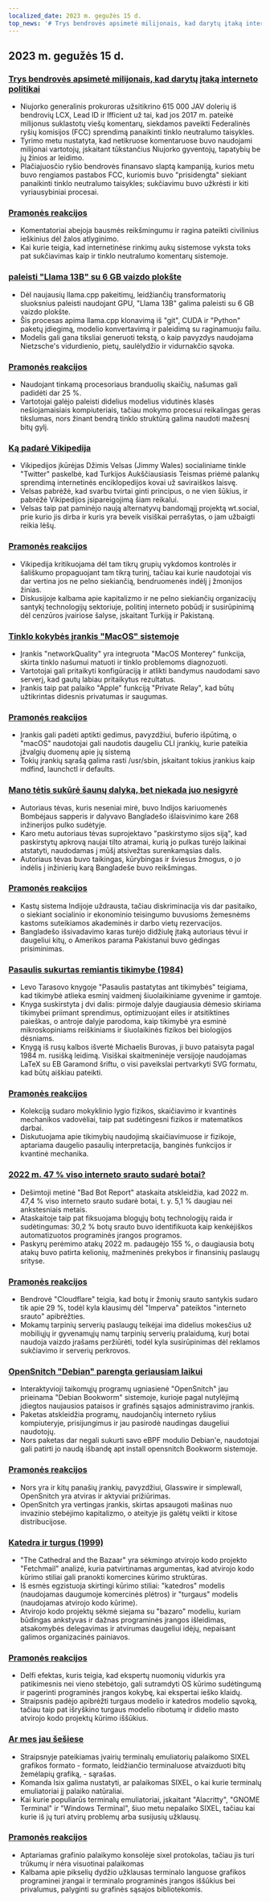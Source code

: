 ```yaml
---
localized_date: 2023 m. gegužės 15 d.
top_news: '# Trys bendrovės apsimetė milijonais, kad darytų įtaką interneto politikai'
---
```


## 2023 m. gegužės 15 d.

### [Trys bendrovės apsimetė milijonais, kad darytų įtaką interneto politikai](https://ag.ny.gov/press-release/2023/attorney-general-james-secures-615000-companies-supplied-fake-comments-influence)

- Niujorko generalinis prokuroras užsitikrino 615 000 JAV dolerių iš bendrovių LCX, Lead ID ir Ifficient už tai, kad jos 2017 m. pateikė milijonus suklastotų viešų komentarų, siekdamos paveikti Federalinės ryšių komisijos (FCC) sprendimą panaikinti tinklo neutralumo taisykles.
- Tyrimo metu nustatyta, kad netikruose komentaruose buvo naudojami milijonai vartotojų, įskaitant tūkstančius Niujorko gyventojų, tapatybių be jų žinios ar leidimo.
- Plačiajuosčio ryšio bendrovės finansavo slaptą kampaniją, kurios metu buvo rengiamos pastabos FCC, kuriomis buvo "prisidengta" siekiant panaikinti tinklo neutralumo taisykles; sukčiavimu buvo užkrėsti ir kiti vyriausybiniai procesai.

### [Pramonės reakcijos](http://news.ycombinator.com/item?id=35934504)

- Komentatoriai abejoja bausmės reikšmingumu ir ragina pateikti civilinius ieškinius dėl žalos atlyginimo.
- Kai kurie teigia, kad internetinėse rinkimų aukų sistemose vyksta toks pat sukčiavimas kaip ir tinklo neutralumo komentarų sistemoje.

### [paleisti "Llama 13B" su 6 GB vaizdo plokšte](https://gist.github.com/rain-1/8cc12b4b334052a21af8029aa9c4fafc)

- Dėl naujausių llama.cpp pakeitimų, leidžiančių transformatorių sluoksnius paleisti naudojant GPU, "Llama 13B" galima paleisti su 6 GB vaizdo plokšte.
- Šis procesas apima llama.cpp klonavimą iš "git", CUDA ir "Python" paketų įdiegimą, modelio konvertavimą ir paleidimą su raginamuoju failu.
- Modelis gali gana tiksliai generuoti tekstą, o kaip pavyzdys naudojama Nietzsche's vidurdienio, pietų, saulėlydžio ir vidurnakčio sąvoka.

### [Pramonės reakcijos](http://news.ycombinator.com/item?id=35937505)

- Naudojant tinkamą procesoriaus branduolių skaičių, našumas gali padidėti dar 25 %.
- Vartotojai galėjo paleisti didelius modelius vidutinės klasės nešiojamaisiais kompiuteriais, tačiau mokymo procesui reikalingas geras tikslumas, nors žinant bendrą tinklo struktūrą galima naudoti mažesnį bitų gylį.

### [Ką padarė Vikipedija](https://twitter.com/jimmy_wales/status/1657494022741426180)

- Vikipedijos įkūrėjas Džimis Velsas (Jimmy Wales) socialiniame tinkle "Twitter" paskelbė, kad Turkijos Aukščiausiasis Teismas priėmė palankų sprendimą internetinės enciklopedijos kovai už saviraiškos laisvę.
- Velsas pabrėžė, kad svarbu tvirtai ginti principus, o ne vien šūkius, ir pabrėžė Vikipedijos įsipareigojimą šiam reikalui.
- Velsas taip pat paminėjo naują alternatyvų bandomąjį projektą wt.social, prie kurio jis dirba ir kuris yra beveik visiškai perrašytas, o jam užbaigti reikia lėšų.

### [Pramonės reakcijos](http://news.ycombinator.com/item?id=35935714)

- Vikipedija kritikuojama dėl tam tikrų grupių vykdomos kontrolės ir šališkumo propaguojant tam tikrą turinį, tačiau kai kurie naudotojai vis dar vertina jos ne pelno siekiančią, bendruomenės indėlį į žmonijos žinias.
- Diskusijoje kalbama apie kapitalizmo ir ne pelno siekiančių organizacijų santykį technologijų sektoriuje, politinį interneto pobūdį ir susirūpinimą dėl cenzūros įvairiose šalyse, įskaitant Turkiją ir Pakistaną.

### [Tinklo kokybės įrankis "MacOS" sistemoje](https://cyberhost.uk/the-hidden-macos-speedtest-tool-networkquality/)

- Įrankis "networkQuality" yra integruota "MacOS Monterey" funkcija, skirta tinklo našumui matuoti ir tinklo problemoms diagnozuoti.
- Vartotojai gali pritaikyti konfigūraciją ir atlikti bandymus naudodami savo serverį, kad gautų labiau pritaikytus rezultatus.
- Įrankis taip pat palaiko "Apple" funkciją "Private Relay", kad būtų užtikrintas didesnis privatumas ir saugumas.

### [Pramonės reakcijos](http://news.ycombinator.com/item?id=35936999)

- Įrankis gali padėti aptikti gedimus, pavyzdžiui, buferio išpūtimą, o "macOS" naudotojai gali naudotis daugeliu CLI įrankių, kurie pateikia įžvalgių duomenų apie jų sistemą
- Tokių įrankių sąrašą galima rasti /usr/sbin, įskaitant tokius įrankius kaip mdfind, launchctl ir defaults.

### [Mano tėtis sukūrė šaunų dalyką, bet niekada juo nesigyrė](https://robotsinplainenglish.com/e/2023-04-23-aaba-obit.html)

- Autoriaus tėvas, kuris neseniai mirė, buvo Indijos kariuomenės Bombėjaus sapperis ir dalyvavo Bangladešo išlaisvinimo kare 268 inžinerijos pulko sudėtyje.
- Karo metu autoriaus tėvas suprojektavo "paskirstymo sijos siją", kad paskirstytų apkrovą naujai tilto atramai, kurią jo pulkas turėjo laikinai atstatyti, naudodamas į mūšį atsivežtas surenkamąsias dalis.
- Autoriaus tėvas buvo taikingas, kūrybingas ir šviesus žmogus, o jo indėlis į inžinierių karą Bangladeše buvo reikšmingas.

### [Pramonės reakcijos](http://news.ycombinator.com/item?id=35934903)

- Kastų sistema Indijoje uždrausta, tačiau diskriminacija vis dar pasitaiko, o siekiant socialinio ir ekonominio teisingumo buvusioms žemesnėms kastoms suteikiamos akademinės ir darbo vietų rezervacijos.
- Bangladešo išsivadavimo karas turėjo didžiulę įtaką autoriaus tėvui ir daugeliui kitų, o Amerikos parama Pakistanui buvo gėdingas prisiminimas.

### [Pasaulis sukurtas remiantis tikimybe (1984)](https://archive.org/details/lev-tarasov-the-world-is-built-on-probability-mir-2023)

- Levo Tarasovo knygoje "Pasaulis pastatytas ant tikimybės" teigiama, kad tikimybė atlieka esminį vaidmenį šiuolaikiniame gyvenime ir gamtoje.
- Knyga suskirstyta į dvi dalis: pirmoje dalyje daugiausia dėmesio skiriama tikimybei priimant sprendimus, optimizuojant eiles ir atsitiktines paieškas, o antroje dalyje parodoma, kaip tikimybė yra esminė mikroskopiniams reiškiniams ir šiuolaikinės fizikos bei biologijos dėsniams.
- Knygą iš rusų kalbos išvertė Michaelis Burovas, ji buvo pataisyta pagal 1984 m. rusišką leidimą. Visiškai skaitmeninėje versijoje naudojamas LaTeX su EB Garamond šriftu, o visi paveikslai pertvarkyti SVG formatu, kad būtų aiškiau pateikti.

### [Pramonės reakcijos](http://news.ycombinator.com/item?id=35937375)

- Kolekciją sudaro mokyklinio lygio fizikos, skaičiavimo ir kvantinės mechanikos vadovėliai, taip pat sudėtingesni fizikos ir matematikos darbai.
- Diskutuojama apie tikimybių naudojimą skaičiavimuose ir fizikoje, aptariama daugelio pasaulių interpretacija, banginės funkcijos ir kvantinė mechanika.

### [2022 m. 47 % viso interneto srauto sudarė botai?](https://www.securitymagazine.com/articles/99339-47-of-all-internet-traffic-came-from-bots-in-2022)

- Dešimtoji metinė "Bad Bot Report" ataskaita atskleidžia, kad 2022 m. 47,4 % viso interneto srauto sudarė botai, t. y. 5,1 % daugiau nei ankstesniais metais.
- Ataskaitoje taip pat fiksuojama blogųjų botų technologijų raida ir sudėtingumas: 30,2 % botų srauto buvo identifikuota kaip kenkėjiškos automatizuotos programinės įrangos programos.
- Paskyrų perėmimo atakų 2022 m. padaugėjo 155 %, o daugiausia botų atakų buvo patirta kelionių, mažmeninės prekybos ir finansinių paslaugų srityse.

### [Pramonės reakcijos](http://news.ycombinator.com/item?id=35938433)

- Bendrovė "Cloudflare" teigia, kad botų ir žmonių srauto santykis sudaro tik apie 29 %, todėl kyla klausimų dėl "Imperva" pateiktos "interneto srauto" apibrėžties.
- Mokamų tarpinių serverių paslaugų teikėjai ima didelius mokesčius už mobiliųjų ir gyvenamųjų namų tarpinių serverių pralaidumą, kurį botai naudoja vaizdo įrašams peržiūrėti, todėl kyla susirūpinimas dėl reklamos sukčiavimo ir serverių perkrovos.

### [OpenSnitch "Debian" parengta geriausiam laikui](https://people.skolelinux.org/pere/blog/OpenSnitch_in_Debian_ready_for_prime_time.html)

- Interaktyvioji taikomųjų programų ugniasienė "OpenSnitch" jau prieinama "Debian Bookworm" sistemoje, kurioje pagal nutylėjimą įdiegtos naujausios pataisos ir grafinės sąsajos administravimo įrankis.
- Paketas atskleidžia programų, naudojančių interneto ryšius kompiuteryje, prisijungimus ir jau pasirodė naudingas daugeliui naudotojų.
- Nors paketas dar negali sukurti savo eBPF modulio Debian'e, naudotojai gali patirti jo naudą išbandę apt install opensnitch Bookworm sistemoje.

### [Pramonės reakcijos](http://news.ycombinator.com/item?id=35936044)

- Nors yra ir kitų panašių įrankių, pavyzdžiui, Glasswire ir simplewall, OpenSnitch yra atviras ir aktyviai prižiūrimas.
- OpenSnitch yra vertingas įrankis, skirtas apsaugoti mašinas nuo invazinio stebėjimo kapitalizmo, o ateityje jis galėtų veikti ir kitose distribucijose.

### [Katedra ir turgus (1999)](http://www.catb.org/~esr/writings/cathedral-bazaar/cathedral-bazaar/)

- "The Cathedral and the Bazaar" yra sėkmingo atvirojo kodo projekto "Fetchmail" analizė, kuria patvirtinamas argumentas, kad atvirojo kodo kūrimo stiliai gali pranokti komercines kūrimo struktūras.
- Iš esmės egzistuoja skirtingi kūrimo stiliai: "katedros" modelis (naudojamas daugumoje komercinės plėtros) ir "turgaus" modelis (naudojamas atvirojo kodo kūrime).
- Atvirojo kodo projektų sėkmė siejama su "bazaro" modeliu, kuriam būdingas ankstyvas ir dažnas programinės įrangos išleidimas, atsakomybės delegavimas ir atvirumas daugeliui idėjų, nepaisant galimos organizacinės painiavos.

### [Pramonės reakcijos](http://news.ycombinator.com/item?id=35939383)

- Delfi efektas, kuris teigia, kad ekspertų nuomonių vidurkis yra patikimesnis nei vieno stebėtojo, gali sutramdyti OS kūrimo sudėtingumą ir pagerinti programinės įrangos kokybę, kai ekspertai ieško klaidų.
- Straipsnis padėjo apibrėžti turgaus modelio ir katedros modelio sąvoką, tačiau taip pat išryškino turgaus modelio ribotumą ir didelio masto atvirojo kodo projektų kūrimo iššūkius.

### [Ar mes jau šešiese](https://www.arewesixelyet.com/)

- Straipsnyje pateikiamas įvairių terminalų emuliatorių palaikomo SIXEL grafikos formato - formato, leidžiančio terminaluose atvaizduoti bitų žemėlapių grafiką, - sąrašas.
- Komanda lsix galima nustatyti, ar palaikomas SIXEL, o kai kurie terminalų emuliatoriai jį palaiko natūraliai.
- Kai kurie populiarūs terminalų emuliatoriai, įskaitant "Alacritty", "GNOME Terminal" ir "Windows Terminal", šiuo metu nepalaiko SIXEL, tačiau kai kurie iš jų turi atvirų problemų arba susijusių užklausų.

### [Pramonės reakcijos](http://news.ycombinator.com/item?id=35936331)

- Aptariamas grafinio palaikymo konsolėje sixel protokolas, tačiau jis turi trūkumų ir nėra visuotinai palaikomas
- Kalbama apie pikselių dydžio užklausas terminalo languose grafikos programinei įrangai ir terminalo programinės įrangos iššūkius bei privalumus, palyginti su grafinės sąsajos bibliotekomis.
